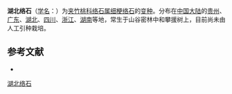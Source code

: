 {{Infraspeciesbox
| name = 湖北络石
| status = 
| status_system = 
| image = 
| species link = 细梗络石
| name = Trachelospermum
| species = gracilipes
| varietas = hupehense
| authority = Tsiang et P. T. Li in Acta Phytotax.
}}

'''湖北络石'''（[[学名|学名]]：{{lang|la|''Trachelospermum gracilipes'' var. ''hupehense''}}）为[[夹竹桃科|夹竹桃科]][[络石属|络石属]][[细梗络石|细梗络石]]的[[变种|变种]]。分布在[[中国大陆|中国大陆]]的[[贵州|贵州]]、[[广东|广东]]、[[湖北|湖北]]、[[四川|四川]]、[[浙江|浙江]]、[[湖南|湖南]]等地，常生于山谷密林中和攀援树上，目前尚未由人工引种栽培。

== 参考文献 ==
<div class="references-small">
* {{cite web| url =http://www.bioinfo.cn/db05/KmzwSpecies.php?action=view&id=30566| title =湖北络石（变种）| work =《中国高等植物数据库全库》| publisher =中国科学院微生物研究所| author =昆明植物研究所| accessdate =2009-02-26| deadurl =yes| archiveurl =https://web.archive.org/web/20160305054110/http://www.bioinfo.cn/db05/KmzwSpecies.php?action=view&id=30566| archivedate =2016-03-05}}
</div>
{{Taxonbar|from=Q18383390}}

[[Category:络石属|湖北络石]]


{{植物小作品}}